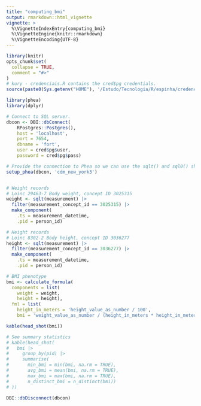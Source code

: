 ```yaml
---
title: "computing_bmi"
output: rmarkdown::html_vignette
vignette: >
  %\VignetteIndexEntry{computing_bmi}
  %\VignetteEngine{knitr::rmarkdown}
  %\VignetteEncoding{UTF-8}
---
```


```r
library(knitr)
opts_chunk$set(
  collapse = TRUE,
  comment = "#>"
)
# kury - credenciais.R contains the cred$pg credentials.
source(paste0(Sys.getenv("HOME"), '/Estudo/Tecnologia/R/espinha/credenciais.R'))
```

```r
library(phea)
library(dplyr)

# Connect to SQL server.
dbcon <- DBI::dbConnect(
    RPostgres::Postgres(),
    host = 'localhost',
    port = 7654,
    dbname = 'fort',
    user = cred$pg$user,
    password = cred$pg$pass)

# Provide the connection to Phea so we can use the sqlt() and sql0() shorthands.
setup_phea(dbcon, 'cdm_new_york3')


# Weight records
# Loinc 29463-7 Body weight, concept ID 3025315
weight <- sqlt(measurement) |>
  filter(measurement_concept_id == 3025315) |>
  make_component(
    .ts = measurement_datetime,
    .pid = person_id)

# Height records
# Loinc 8302-2 Body height, concept ID 3036277
height <- sqlt(measurement) |>
  filter(measurement_concept_id == 3036277) |>
  make_component(
    .ts = measurement_datetime,
    .pid = person_id)

# BMI phenotype
bmi <- calculate_formula(
  components = list(
    weight = weight,
    height = height),
  fml = list(
    height_in_meters = 'height_value_as_number / 100',
    bmi = 'weight_value_as_number / (height_in_meters * height_in_meters)'))

kable(head_shot(bmi))
```

```r
# See summary statistics
# kable(head_shot(
#   bmi |>
#     group_by(pid) |>
#     summarise(
#       min_bmi = min(bmi, na.rm = TRUE),
#       avg_bmi = mean(bmi, na.rm = TRUE),
#       max_bmi = max(bmi, na.rm = TRUE),
#       n_distinct_bmi = n_distinct(bmi))
# ))
```

```r
DBI::dbDisconnect(dbcon)
```
